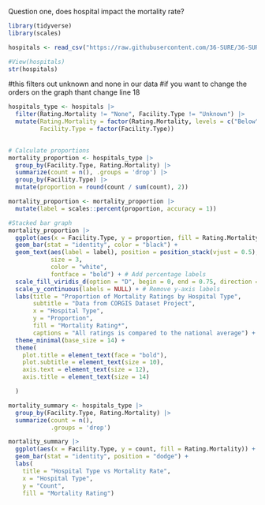Question one, does hospital impact the mortality rate? 

```r

library(tidyverse)
library(scales)

hospitals <- read_csv("https://raw.githubusercontent.com/36-SURE/36-SURE.github.io/main/data/hospitals.csv")

#View(hospitals)
str(hospitals)

```

#this filters out unknown and none in our data
#if you want to change the orders on the graph thant change line 18 
```r
hospitals_type <- hospitals |> 
  filter(Rating.Mortality != "None", Facility.Type != "Unknown") |> 
  mutate(Rating.Mortality = factor(Rating.Mortality, levels = c("Below", "Same", "Above")),
         Facility.Type = factor(Facility.Type))
         
```



```r
# Calculate proportions
mortality_proportion <- hospitals_type |> 
  group_by(Facility.Type, Rating.Mortality) |> 
  summarize(count = n(), .groups = 'drop') |> 
  group_by(Facility.Type) |> 
  mutate(proportion = round(count / sum(count), 2))

mortality_proportion <- mortality_proportion |> 
  mutate(label = scales::percent(proportion, accuracy = 1))

#Stacked bar graph
mortality_proportion |> 
  ggplot(aes(x = Facility.Type, y = proportion, fill = Rating.Mortality)) +
  geom_bar(stat = "identity", color = "black") +
  geom_text(aes(label = label), position = position_stack(vjust = 0.5), 
            size = 3, 
            color = "white",
            fontface = "bold") + # Add percentage labels
  scale_fill_viridis_d(option = "D", begin = 0, end = 0.75, direction = 1) + 
  scale_y_continuous(labels = NULL) + # Remove y-axis labels
  labs(title = "Proportion of Mortality Ratings by Hospital Type", 
       subtitle = "Data from CORGIS Dataset Project",
       x = "Hospital Type", 
       y = "Proportion", 
       fill = "Mortality Rating*",
       captions = "All ratings is compared to the national average") +
  theme_minimal(base_size = 14) +
  theme(
    plot.title = element_text(face = "bold"),
    plot.subtitle = element_text(size = 10),
    axis.text = element_text(size = 12),
    axis.title = element_text(size = 14)

  )
```


```r
mortality_summary <- hospitals_type |> 
  group_by(Facility.Type, Rating.Mortality) |> 
  summarize(count = n(), 
            .groups = 'drop')

mortality_summary |> 
  ggplot(aes(x = Facility.Type, y = count, fill = Rating.Mortality)) +
  geom_bar(stat = "identity", position = "dodge") +
  labs(
    title = "Hospital Type vs Mortality Rate", 
    x = "Hospital Type", 
    y = "Count", 
    fill = "Mortality Rating")

```




